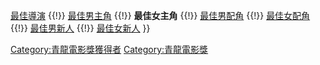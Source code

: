 {{Navbox
|name    = 青龍電影獎最佳女主角
|title   = [[青龍電影獎]]最佳女主角
|bodyclass = hlist
|basestyle = background: #EEDD82
|group1 = 1960年代
|list1 = 
* 1963 {{link-ko|黃貞順|황정순}}
* 1964 {{link-ko|文貞淑|문정숙}}
* 1965 {{link-ko|嚴鶯蘭|엄앵란}}
* 1966 {{link-ko|文貞淑|문정숙}}
* 1967 {{link-ko|朱曾女|주증녀}}
* 1969 {{link-ko|南貞妊|남정임}}
|group2 = 1970年代
|list2 = 
* 1970 {{link-ko|金芝美|김지미}}
* 1971 [[尹汝貞]]
* 1972 [[尹靜姬]]
* 1973 [[尹靜姬]]
|group3 = 1990年代
|list3 = 
* 1990 [[元美京]]
* 1991 [[張美姬]]
* 1992 [[姜受延]]
* 1993 [[金憓秀]]
* 1994 [[崔明吉 (藝人)|崔明吉]]
* 1995 [[金憓秀]], {{link-ko|方銀珍|방은진}}
* 1996 [[沈惠珍]]
* 1997 [[申恩慶]]
* 1998 [[沈銀河]]
* 1999 [[全道嬿]]
|group4 = 2000年代
|list4 = 
* 2000 [[李美妍]]
* 2001 [[張真英]]
* 2002 [[金侖珍]]
* 2003 [[張真英]]
* 2004 [[李奈映]]
* 2005 [[李英愛]]
* 2006 [[金憓秀]]
* 2007 [[全道嬿]]
* 2008 [[孫藝真]]
* 2009 [[河智苑]]
|group5 = 2010年代
|list5 = 
* 2010 [[尹靜姬]], [[秀愛]]
* 2011 [[金荷娜]]
* 2012 [[林秀晶]]
* 2013 [[韓孝周]]
* 2014 [[千玗嬉]]
* 2015 [[李貞賢]]
* 2016 [[金敏喜]]
* 2017 [[羅文姬|羅-{文姬}-]]
* 2018 [[韓志旼]]
* 2019 [[曹汝貞]]
|group6 = 2020年代
|list6 = 
* 2020 [[羅美蘭]]
* 2021 [[文素利]]

|below=[[:Template:青龍電影獎最佳電影|最佳電影]] {{!}} [[:Template:青龍電影獎最佳導演|最佳導演]] {{!}} [[:Template:青龍電影獎最佳男主角|最佳男主角]] {{!}} '''最佳女主角''' {{!}} [[:Template:青龍電影獎最佳男配角|最佳男配角]] {{!}} [[:Template:青龍電影獎最佳女配角|最佳女配角]] {{!}} [[:Template:青龍電影獎最佳男新人|最佳男新人]] {{!}} [[:Template:青龍電影獎最佳女新人|最佳女新人]]
}}
<includeonly>[[Category:青龍電影獎獲得者]]</includeonly>
<noinclude>[[Category:青龍電影獎]]</noinclude>